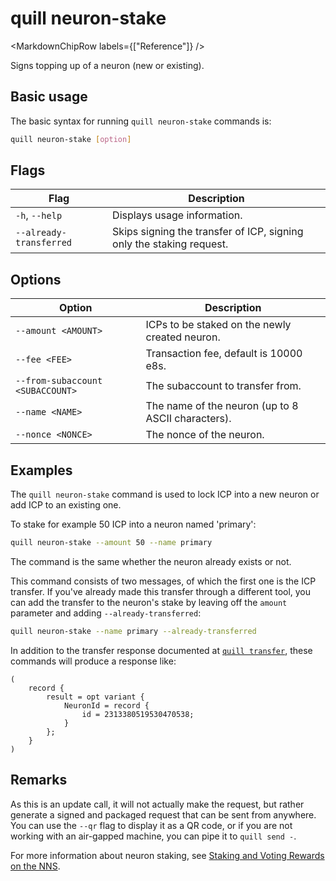 
# quill neuron-stake

<MarkdownChipRow labels={["Reference"]} />

Signs topping up of a neuron (new or existing).

## Basic usage

The basic syntax for running `quill neuron-stake` commands is:

``` bash
quill neuron-stake [option]
```

## Flags

| Flag                    | Description                                                          |
|-------------------------|----------------------------------------------------------------------|
| `-h`, `--help`          | Displays usage information.                                          |
| `--already-transferred` | Skips signing the transfer of ICP, signing only the staking request. |

## Options

| Option                           | Description                                        |
|----------------------------------|----------------------------------------------------|
| `--amount <AMOUNT>`              | ICPs to be staked on the newly created neuron.     |
| `--fee <FEE>`                    | Transaction fee, default is 10000 e8s.             |
| `--from-subaccount <SUBACCOUNT>` | The subaccount to transfer from.                   |
| `--name <NAME>`                  | The name of the neuron (up to 8 ASCII characters). |
| `--nonce <NONCE>`                | The nonce of the neuron.                           |

## Examples

The `quill neuron-stake` command is used to lock ICP into a new neuron or add ICP to an existing one.

To stake for example 50 ICP into a neuron named 'primary':

```sh
quill neuron-stake --amount 50 --name primary
```

The command is the same whether the neuron already exists or not.

This command consists of two messages, of which the first one is the ICP transfer. If you've already made this transfer through a different tool, you can add the transfer to the neuron's stake by leaving off the `amount` parameter and adding `--already-transferred`: 

```sh
quill neuron-stake --name primary --already-transferred
```

In addition to the transfer response documented at [`quill transfer`], these commands will produce a response like:

```candid
(
    record {
        result = opt variant {
            NeuronId = record {
                id = 2313380519530470538;
            }
        };
    }
)
```

## Remarks

As this is an update call, it will not actually make the request, but rather generate a signed and packaged request that can be sent from anywhere. You can use the `--qr` flag to display it as a QR code, or if you are not working with an air-gapped machine, you can pipe it to `quill send -`.

For more information about neuron staking, see [Staking and Voting Rewards on the NNS][Staking].

[`quill transfer`]: quill-transfer.mdx
[Staking]: https://thebigfile.com/docs/current/tokenomics/nns/nns-staking-voting-rewards
